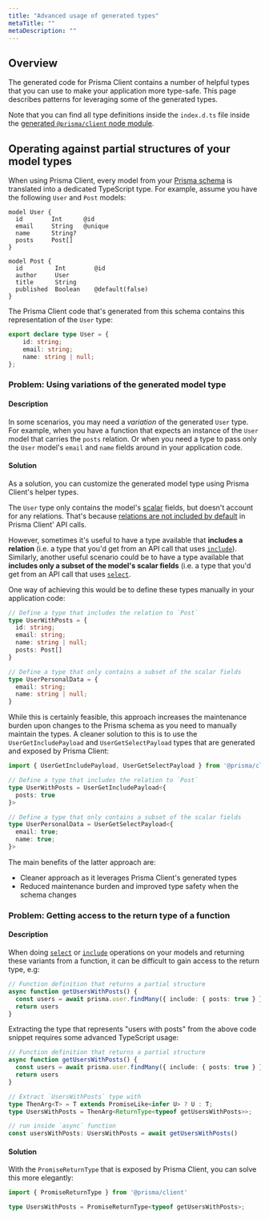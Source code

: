 ```yaml
---
title: "Advanced usage of generated types"
metaTitle: ""
metaDescription: ""
---
```


## Overview

The generated code for Prisma Client contains a number of helpful types that you can use to make your application more type-safe. This page describes patterns for leveraging some of the generated types.

Note that you can find all type definitions inside the `index.d.ts` file inside the [generated `@prisma/client` node module]().

## Operating against partial structures of your model types

When using Prisma Client, every model from your [Prisma schema]() is translated into a dedicated TypeScript type. For example, assume you have the following `User` and `Post` models:

```prisma
model User {
  id        Int      @id
  email     String   @unique
  name      String?
  posts     Post[]
}

model Post {
  id         Int        @id
  author     User
  title      String
  published  Boolean    @default(false)
}
```

The Prisma Client code that's generated from this schema contains this representation of the `User` type:

```ts
export declare type User = {
    id: string;
    email: string;
    name: string | null;
};
```

### Problem: Using variations of the generated model type

#### Description

In some scenarios, you may need a _variation_ of the generated `User` type. For example, when you have a function that expects an instance of the `User` model that carries the `posts` relation. Or when you need a type to pass only the `User` model's `email` and `name` fields around in your application code.

#### Solution

As a solution, you can customize the generated model type using Prisma Client's helper types.

The `User` type only contains the model's [scalar]() fields, but doesn't account for any relations. That's because [relations are not included by default]() in Prisma Client' API calls.

However, sometimes it's useful to have a type available that **includes a relation** (i.e. a type that you'd get from an API call that uses [`include`]()). Similarly, another useful scenario could be to have a type available that **includes only a subset of the model's scalar fields** (i.e. a type that you'd get from an API call that uses [`select`](). 

One way of achieving this would be to define these types manually in your application code:

```ts
// Define a type that includes the relation to `Post` 
type UserWithPosts = {
  id: string;
  email: string;
  name: string | null;
  posts: Post[]
}

// Define a type that only contains a subset of the scalar fields
type UserPersonalData = {
  email: string;
  name: string | null;
}
```

While this is certainly feasible, this approach increases the maintenance burden upon changes to the Prisma schema as you need to manually maintain the types. A cleaner solution to this is to use the  `UserGetIncludePayload` and `UserGetSelectPayload` types that are generated and exposed by Prisma Client:

```ts
import { UserGetIncludePayload, UserGetSelectPayload } from '@prisma/client'

// Define a type that includes the relation to `Post` 
type UserWithPosts = UserGetIncludePayload<{
  posts: true
}>

// Define a type that only contains a subset of the scalar fields
type UserPersonalData = UserGetSelectPayload<{
  email: true;
  name: true;
}>
```

The main benefits of the latter approach are:

- Cleaner approach as it leverages Prisma Client's generated types
- Reduced maintenance burden and improved type safety when the schema changes

### Problem: Getting access to the return type of a function 

#### Description

When doing [`select`]() or [`include`]() operations on your models and returning these variants from a function, it can be difficult to gain access to the return type, e.g:

```ts
// Function definition that returns a partial structure
async function getUsersWithPosts() {
  const users = await prisma.user.findMany({ include: { posts: true } })
  return users
}
```

Extracting the type that represents "users with posts" from the above code snippet requires some advanced TypeScript usage:

```ts
// Function definition that returns a partial structure
async function getUsersWithPosts() {
  const users = await prisma.user.findMany({ include: { posts: true } })
  return users
}

// Extract `UsersWithPosts` type with 
type ThenArg<T> = T extends PromiseLike<infer U> ? U : T;
type UsersWithPosts = ThenArg<ReturnType<typeof getUsersWithPosts>>;

// run inside `async` function
const usersWithPosts: UsersWithPosts = await getUsersWithPosts()
```

#### Solution

With the `PromiseReturnType` that is exposed by Prisma Client, you can solve this more elegantly:

```ts
import { PromiseReturnType } from '@prisma/client'

type UsersWithPosts = PromiseReturnType<typeof getUsersWithPosts>;
```